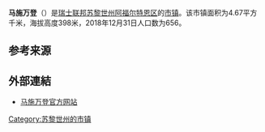 {{Infobox settlement
| name = 马施万登
| native_name = {{lang|de|Maschwanden}}
| settlement_type = [[市镇_(瑞士)|瑞士市镇]]
| image_skyline = Maschwanden04.jpg
| image_caption = 马施万登风光
| image_seal = Maschwanden-blazon.svg
| image_map = Karte Gemeinde Maschwanden 2007.png
| map_caption = 马施万登在阿福尔特恩区的位置
| pushpin_map = Switzerland
| pushpin_relief = Switzerland relief location map.jpg
| pushpin_label_position = top
| pushpin_map_caption = 马施万登在瑞士的位置
| subdivision_type = 国家
| subdivision_name = {{CHE}}
| subdivision_type1 = [[瑞士行政区划|州]]
| subdivision_name1 = {{flagicon|Zürich|size=16px}} [[苏黎世州|苏黎世州]]
| subdivision_type2 = [[区_(瑞士)|区]]
| subdivision_name2 = [[阿福尔特恩区|阿福尔特恩区]]
| elevation_m = 398
| area_footnotes = <ref name=面积>{{cite web|url=https://www.bfs.admin.ch/bfs/de/home/statistiken/raum-umwelt/bodennutzung-bedeckung/gesamtspektrum-regionalen-stufen/gemeinden.html|title=Arealstatistik Standard - Gemeinden nach 4 Hauptbereichen|trans_title=瑞士联邦按四种用地类型划分的市镇面积统计表|date=2018-11-26|publisher=[[瑞士联邦统计署|瑞士联邦统计署]]|language=de}}</ref>
| area_total_km2 = 4.67
| population_as_of = 2018年12月31日
| population_footnotes = <ref>{{cite web|url=https://www.bfs.admin.ch/bfs/de/home/statistiken/bevoelkerung.assetdetail.7966022.html|title=Ständige Wohnbevölkerung nach Staatsangehörigkeitskategorie, Geschlecht und Gemeinde, Provisorische Jahresergebnisse, 2018|trans_title=瑞士联邦2018年按国籍、性别和市镇划分的常住人口统计表|date=2019-04-09|publisher=[[瑞士联邦统计署|瑞士联邦统计署]]|language=de}}</ref>
| population_total = 656
| population_density_km2 = auto
| timezone = [[欧洲中部时间|CET]]
| utc_offset = +1
| timezone_DST = [[欧洲中部夏令时间|CEST]]
| utc_offset_DST = +2
| coordinates = {{coord|47|14|9|N|8|25|40|E|region:|display=inline,title}}
| postal_code_type = [[瑞士邮政编码系统|邮政编码]]
| postal_code = 8933
| blank_name = [[瑞士市镇官方编号|官方编号]]
| blank_info = 0008
| website = {{url|www.maschwanden.ch}}
}}

'''马施万登'''（{{lang-de|Maschwanden}}）是[[瑞士联邦|瑞士联邦]][[苏黎世州|苏黎世州]][[阿福尔特恩区|阿福尔特恩区]]的[[市镇_(瑞士)|市镇]]。该市镇面积为4.67平方千米，海拔高度398米，2018年12月31日人口数为656。

== 参考来源 ==
{{reflist}}

== 外部連結 ==
* [https://www.maschwanden.ch/ 马施万登官方网站] {{de icon}}

{{Switzerland-geo-stub}}
{{苏黎世州区划}}
{{DEFAULTSORT:Maschwanden}}
[[Category:苏黎世州的市镇|Category:苏黎世州的市镇]]